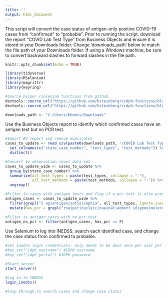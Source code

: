 ```yaml
---
title: ''
output: html_document
---
```


This script will convert the case status of antigen-only positive COVID-19 cases from "confirmed" to "probable". Prior to running the script, download the report "COVID Lab Test Type" from Business Objects and ensure it is stored in your Downloads folder. Change 'downloads_path' below to match the file path of your Downloads folder. If using a Windows machine, be sure to convert backward slashes to forward slashes in the file path.

```r
knitr::opts_chunk$set(echo = TRUE)

library(tidyverse)
library(RSelenium)
library(magrittr)
library(keyring)

#Source helper rselenium functions from github
devtools::source_url("https://github.com/hsteinberg/ccdph-functions/blob/master/general-use-rselenium-functions.R?raw=TRUE")
devtools::source_url("https://github.com/hsteinberg/ccdph-functions/blob/master/inedss-rselenium-functions.R?raw=TRUE")

downloads_path <- "C:/Users/kbemis/Downloads"


```

Use the Business Objects report to identify which confirmed cases have an antigen test but no PCR test.

```r

#Import BO report and remove duplicates
cases_to_update <- read_csv(paste0(downloads_path, "/COVID Lab Test Type.csv")) %>%
  set_colnames(c("state_case_number", "test_types", "test_methods")) %>%
  distinct()

#Convert to observation level data set
cases_to_update_wide <- cases_to_update %>%
  group_by(state_case_number) %>%
  summarize(all_test_types = paste(test_types, collapse = "-"),
            all_test_methods = paste(test_methods, collapse = "-")) %>%
  ungroup()

#Filter to cases with antigen tests and flag if a pcr test is also present
antigen_cases <- cases_to_update_wide %>%
  filter(grepl("2 ag|antigen|sofia|sophia", all_test_types, ignore.case = T)) %>%
  mutate(has_pcr = grepl("rna|pcr|nucleic|naa|nat|abbott id|gene|molecular|ORF1ab", all_test_types, ignore.case = T))

#Filter to antigen cases with no pcr test
antigen_no_pcr <- filter(antigen_cases, has_pcr == F)


```

Use Selenium to log into INEDSS, search each identified case, and change the case status from confirmed to probable.

```r

#set inedss login credentials- only needs to be done once per user per computer
#key_set("idph_username") #IDPH username
#key_set("idph_portal") #IDPH password

#Start server
start_server()

#Log in to INEDSS
login_inedss()

#loop through to search cases and change case status


```

